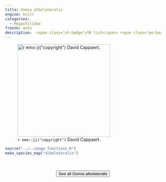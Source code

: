 ```yaml
---
title: Osmia albolateralis
engine: knitr
categories:
  - Megachilidae
freeze: auto
description:  <span class="sh-badge">SH list</span> <span class="pe-badge">PM Evidence</span>
---
```

![`r emo::ji("copyright")` David Cappaert.](https://inaturalist-open-data.s3.amazonaws.com/photos/107860011/medium.jpg){height=300}





```r
source("../../page_functions.R")
make_species_map("albolateralis")
```
<br><br>
<center>


<a href="https://www.zoology.ubc.ca/entomology/main/Hymenoptera/Megachilidae/Osmia%20albolateralis.php"><button type="button" class="btn btn-secondary">See all Osmia albolateralis <i class="fa-solid fa-arrow-up-right-from-square"></i> </button></a>
</center>
